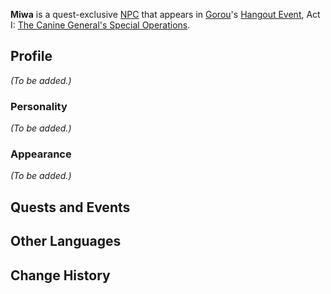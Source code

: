 {{Meta
<!-- REMOVE THIS TEMPLATE AFTER ADDING MISSING INFO -->
|missing_NPC_profile  = yes
}}
{{Character Infobox
|type             = Quest NPC
|image            = NPC Miwa.png
|region           = Inazuma
|affiliation      = Sangonomiya Shrine
|title            = Shrine Maiden
}}
'''Miwa''' is a quest-exclusive [[NPC]] that appears in [[Gorou]]'s [[Hangout Event]], Act I: [[The Canine General's Special Operations]].
<!--
==Location==
<gallery>
NPC Location Miwa.png|Miwa's location
NPC Location Miwa Context.png|Additional context
</gallery>
-->
==Profile==
<!-- detailed story/lore information goes here -->
''(To be added.)''

===Personality===
''(To be added.)''

===Appearance===
''(To be added.)''

==Quests and Events==
{{Quests and Events}}

==Other Languages==
{{Other Languages
|default_hidden = 1
|en      = Miwa
|zhs     = 美和
|zhs_rm  = Měihé
|zht     = 美和
|zht_rm  = Měihé
|ja      = 美和
|ja_rm   = Miwa
|ko      = 미와
|ko_rm   = Miwa
|es      = Miwa
|fr      = Miwa
|ru      = Мива
|th      = Miwa
|vi      = Miwa
|de      = Miwa
|id      = Miwa
|pt      = Miwa
|tr      = Miwa
|it      = Miwa
}}

==Change History==
{{Change History|2.3}}
<!--
==References==
{{Reflist}}-->